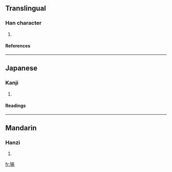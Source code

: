 ==Translingual==
===Han character===
{{Han char|rn=94|rad=犬|as=08|sn=11|four=|canj=大竹木人人 (KHDOO)}}
# {{defn|Han|sort=犬08}}
====References====
{{Han ref|kx=0712.240|dkj=20471|dj=1124.260|hdz=21352.050|uh=730D|ud=29453}}

----
==Japanese==
===Kanji===
{{ja-kanji|grade=|rs=犬08}}
# {{defn|Japanese}} 
====Readings====
{{ja-readings|on=[[らい]] (rai), [[り]] (ri)|kun=[[たぬき]] (tanuki)}}

----
==Mandarin==
===Hanzi===
{{cmn-hanzi|pin=[[lái]] ([[lai2]])|wg=lai<sup>2</sup>}}
# {{defn|Mandarin}}

[[fr:猍]]